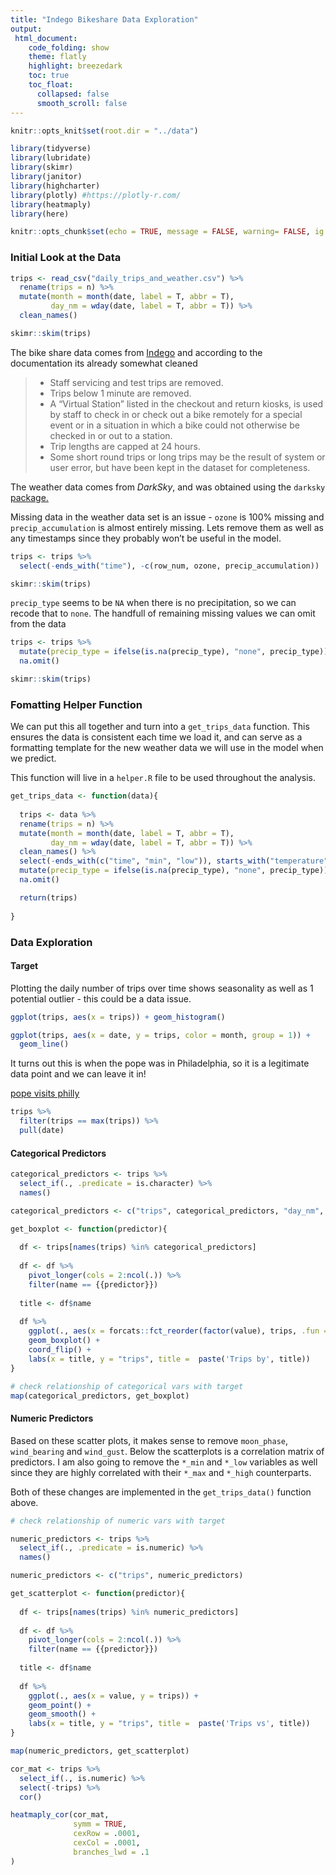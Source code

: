 ```yaml
---
title: "Indego Bikeshare Data Exploration"
output:
 html_document:
    code_folding: show
    theme: flatly
    highlight: breezedark
    toc: true
    toc_float:
      collapsed: false
      smooth_scroll: false
---
```


```r
knitr::opts_knit$set(root.dir = "../data")
```

```r
library(tidyverse)
library(lubridate)
library(skimr)
library(janitor)
library(highcharter)
library(plotly) #https://plotly-r.com/
library(heatmaply)
library(here)

knitr::opts_chunk$set(echo = TRUE, message = FALSE, warning= FALSE, ig.height = 8, fig.width = 10)
```

### Initial Look at the Data

```r

trips <- read_csv("daily_trips_and_weather.csv") %>%
  rename(trips = n) %>%
  mutate(month = month(date, label = T, abbr = T),
         day_nm = wday(date, label = T, abbr = T)) %>%
  clean_names() 

skimr::skim(trips)

```

The bike share data comes from [Indego](https://www.rideindego.com/about/data/) and according to the documentation its already somewhat cleaned

 > * Staff servicing and test trips are removed.
   * Trips below 1 minute are removed. 
   * A “Virtual Station” listed in the checkout and return kiosks, is used by staff to check in or check out a bike remotely for a special event or in a situation
   in which a bike could not otherwise be checked in or out to a station.
   * Trip lengths are capped at 24 hours.
   * Some short round trips or long trips may be the result of system or user error, but have been kept in the dataset for completeness.

The weather data comes from *DarkSky*, and was obtained using the `darksky` [package.](https://github.com/hrbrmstr/darksky)

Missing data in the weather data set is an issue - `ozone` is 100% missing and `precip_accumulation` is almost entirely missing. Lets remove them as well as any timestamps since they probably won't be useful in the model.

```r
trips <- trips %>%
  select(-ends_with("time"), -c(row_num, ozone, precip_accumulation))

skimr::skim(trips)
```

`precip_type` seems to be `NA` when there is no precipitation, so we can recode that to `none`. The handfull of remaining missing values we can omit from the data

```r
trips <- trips %>%
  mutate(precip_type = ifelse(is.na(precip_type), "none", precip_type)) %>%
  na.omit() 

skimr::skim(trips)
```


### Fomatting Helper Function
We can put this all together and turn into a `get_trips_data` function. This ensures the data is consistent each time we load it, and can serve as a formatting template for the new weather data we will use in the model when we predict.

This function will live in a `helper.R` file to be used throughout the analysis.

```r

get_trips_data <- function(data){
  
  trips <- data %>%
  rename(trips = n) %>%
  mutate(month = month(date, label = T, abbr = T),
         day_nm = wday(date, label = T, abbr = T)) %>%
  clean_names() %>%
  select(-ends_with(c("time", "min", "low")), starts_with("temperature"), -c(row_num, ozone, precip_accumulation, wind_bearing, wind_gust, moon_phase)) %>%
  mutate(precip_type = ifelse(is.na(precip_type), "none", precip_type)) %>%
  na.omit()

  return(trips)
  
}

```

### Data Exploration {.tabset .tabset-fade .tabset-pills}

#### Target
Plotting the daily number of trips over time shows seasonality as well as 1 potential outlier - this could be a data issue.

```r

ggplot(trips, aes(x = trips)) + geom_histogram()

ggplot(trips, aes(x = date, y = trips, color = month, group = 1)) + 
  geom_line()

```

It turns out this is when the pope was in Philadelphia, so it is a legitimate data point and we can leave it in!

[pope visits philly](https://www.phillyvoice.com/philadelphias-papal-Sunday/?page=7)

```r
trips %>%
  filter(trips == max(trips)) %>%
  pull(date)
```

#### Categorical Predictors
```r
categorical_predictors <- trips %>% 
  select_if(., .predicate = is.character) %>%
  names() 

categorical_predictors <- c("trips", categorical_predictors, "day_nm", "month")

get_boxplot <- function(predictor){
  
  df <- trips[names(trips) %in% categorical_predictors]
  
  df <- df %>% 
    pivot_longer(cols = 2:ncol(.)) %>%
    filter(name == {{predictor}}) 
  
  title <- df$name
  
  df %>% 
    ggplot(., aes(x = forcats::fct_reorder(factor(value), trips, .fun = median), y = trips)) +
    geom_boxplot() +
    coord_flip() + 
    labs(x = title, y = "trips", title =  paste('Trips by', title))
}

# check relationship of categorical vars with target
map(categorical_predictors, get_boxplot)
```

#### Numeric Predictors

Based on these scatter plots, it makes sense to remove `moon_phase`,  `wind_bearing` and `wind_gust`. Below the scatterplots is a correlation matrix of predictors. I am also going to remove the `*_min` and `*_low` variables as well since they are highly correlated with their `*_max` and `*_high` counterparts.

Both of these changes are implemented in the `get_trips_data()` function above.

```r
# check relationship of numeric vars with target

numeric_predictors <- trips %>% 
  select_if(., .predicate = is.numeric) %>%
  names() 

numeric_predictors <- c("trips", numeric_predictors)

get_scatterplot <- function(predictor){
  
  df <- trips[names(trips) %in% numeric_predictors]
  
  df <- df %>% 
    pivot_longer(cols = 2:ncol(.)) %>%
    filter(name == {{predictor}}) 
  
  title <- df$name
  
  df %>%
    ggplot(., aes(x = value, y = trips)) + 
    geom_point() + 
    geom_smooth() + 
    labs(x = title, y = "trips", title =  paste('Trips vs', title))
}

map(numeric_predictors, get_scatterplot)
```


```r
cor_mat <- trips %>% 
  select_if(., is.numeric) %>%
  select(-trips) %>%
  cor()

heatmaply_cor(cor_mat, 
              symm = TRUE, 
              cexRow = .0001, 
              cexCol = .0001, 
              branches_lwd = .1
) 

```

